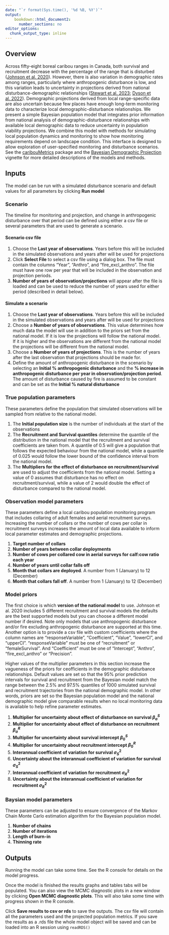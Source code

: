 ```yaml
---
date: "`r format(Sys.time(), '%d %B, %Y')`"
output: 
    bookdown::html_document2:
      number_sections: no
editor_options: 
  chunk_output_type: inline
---
```


## Overview

Across fifty-eight boreal caribou ranges in Canada, both survival and recruitment decrease with the percentage of the range that is disturbed ([Johnson et al. 2020](https://doi.org/10.1111/1365-2664.13637)). However, there is also variation in demographic rates among ranges, particularly where anthropogenic disturbance is low, and this variation leads to uncertainty in projections derived from national disturbance-demographic relationships ([Stewart et al. 2023](https://doi.org/10.1002/eap.2816); [Dyson et al. 2022](https://doi.org/10.1101/2022.06.01.494350)). Demographic projections derived from local range-specific data are also uncertain because few places have enough long-term monitoring data to characterize local demographic-disturbance relationships. We present a simple Bayesian population model that integrates prior information from national analysis of demographic-disturbance relationships with available local demographic data to reduce uncertainty in population viability projections. We combine this model with methods for simulating local population dynamics and monitoring to show how monitoring requirements depend on landscape condition. This interface is designed to allow exploration of user-specified monitoring and disturbance scenarios. See the [caribouMetrics](https://landscitech.github.io/caribouMetrics/) package and the [Bayesian Demographic Projection](https://landscitech.github.io/caribouMetrics/articles/BayesianDemographicProjection.html) vignette for more detailed descriptions of the models and methods. 

## Inputs

The model can be run with a simulated disturbance scenario and default values for all parameters by clicking **Run model**

### Scenario

The timeline for monitoring and projection, and change in anthropogenic disturbance over that period can be defined using either a csv file or several parameters that are used to generate a scenario. 

#### Scenario csv file

1. Choose the **Last year of observations**. Years before this will be included in the simulated observations and years after will be used for projections
2. Click **Select File** to select a csv file using a dialog box. The file must contain the columns "Year", "Anthro", and "fire_excl_anthro". The file must have one row per year that will be included in the observation and projection periods.
3. **Number of years of observation/projections** will appear after the file is loaded and can be used to reduce the number of years used for either period (described in detail below).

#### Simulate a scenario

1. Choose the **Last year of observations**. Years before this will be included in the simulated observations and years after will be used for projections
2. Choose a **Number of years of observations**. This value determines how much data the model will use in addition to the priors set from the national model. If it is low the projections will follow the national model. If it is higher and the observations are different from the national model the projections will be different from the national model. 
3. Choose a **Number of years of projections**. This is the number of years after the last observation that projections should be made for. 
4. Define the amount of anthropogenic disturbance in the scenario by selecting an **Initial % anthropogenic disturbance** and the **% increase in anthropogenic disturbance per year in observation/projection period**. The amount of disturbance caused by fire is assumed to be constant and can be set as the **Initial % natural disturbance**

### True population parameters

These parameters define the population that simulated observations will be sampled from relative to the national model. 

1. The **Initial population size** is the number of individuals at the start of the observations
2. The **Recruitment and Survival quantiles** determine the quantile of the distribution in the national model that the recruitment and survival coefficients are taken from. A quantile of 0.5 will give a population that follows the expected behaviour from the national model, while a quantile of 0.025 would follow the lower bound of the confidence interval from the national model. 
3. The **Multipliers for the effect of disturbance on recruitment/survival** are used to adjust the coefficients from the national model. Setting a value of 0 assumes that disturbance has no effect on recruitment/survival, while a value of 2 would double the effect of disturbance compared to the national model.


### Observation model parameters

These parameters define a local caribou population monitoring program that includes collaring of adult females and aerial recruitment surveys. Increasing the number of collars or the number of cows per collar in recruitment surveys increases the amount of local data available to inform local parameter estimates and demographic projections.

1. **Target number of collars**
2. **Number of years between collar deployments**
3. **Number of cows per collared cow in aerial surveys for calf:cow ratio each year**
2. **Number of years until collar falls off**
3. **Month that collars are deployed**. A number from 1 (January) to 12 (December)
4. **Month that collars fall off**. A number from 1 (January) to 12 (December)

### Model priors 

The first choice is which **version of the national model** to use. Johnson et al. 2020 includes 5 different recruitment and survival models the defaults are the best supported models but you can choose a different model number if desired. Note only models that use anthropogenic disturbance and/or fire excluding anthropogenic disturbance are supported at this time. Another option is to provide a csv file with custom coefficients where the column names are "responseVariable", "Coefficient", "Value", "lowerCI", and "upperCI". "responseVariable" must be one of "recruitment" or "femaleSurvival". And "Coefficient" must be one of "Intercept", "Anthro", "fire_excl_anthro" or "Precision". 

Higher values of the multiplier parameters in this section increase the vagueness of the priors for ceofficients in the demographic disturbance relationships. Default values are set so that the 95% prior prediction intervals for survival and recruitment from the Bayesian model match the
range between the 2.5% and 97.5% quantiles of 1000 simulated survival
and recruitment trajectories from the national demographic model. In other words, priors are set so the Bayesian population model and the national demographic model give comparable results when no local monitoring data is available to help refine parameter estimates.

1. **Multiplier for uncertainty about effect of disturbance on survival $\beta^S_a$**
2. **Multiplier for uncertainty about effect of disturbance on recruitment $\beta^R_a$**
3. **Multiplier for uncertainty about survival intercept $\beta^S_0$**
4. **Multiplier for uncertainty about recruitment intercept $\beta^R_0$**
5. **Interannual coefficient of variation for survival $\sigma^2_S$**
6. **Uncertainty about the interannual coefficient of variation for survival $\sigma^2_S$**
7. **Interannual coefficient of variation for recruitment $\sigma^2_R$**
8. **Uncertainty about the interannual coefficient of variation for recruitment $\sigma^2_R$**

### Baysian model parameters

These parameters can be adjusted to ensure convergence of the Markov Chain Monte Carlo estimation algorithm for the Bayesian population model.

1. **Number of chains**
2. **Number of iterations**
3. **Length of burn-in**
4. **Thinning rate**

## Outputs

Running the model can take some time. See the R console for details on the model progress. 

Once the model is finished the results graphs and tables tabs will be populated. You can also view the MCMC diagnostic plots in a new window by clicking **Open MCMC diagnostic plots**. This will also take some time with progress shown in the R console. 

Click **Save results to csv or rds** to save the outputs. The csv file will contain all the parameters used and the projected population metrics. If you save the results as a .rds file the whole model object will be saved and can be loaded into an R session using `readRDS()`




















